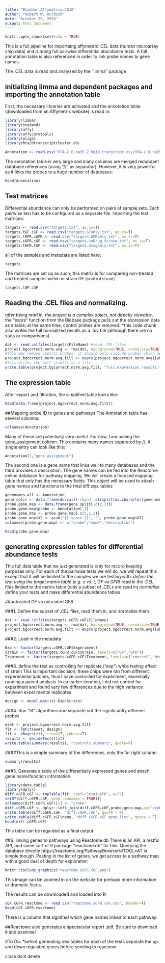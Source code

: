 ```yaml
---
title: "Bladder.Affymetrix.2018"
author: "Robert W. Murdoch"
date: "October 29, 2018"
output: html_document
---
```


```r
knitr::opts_chunk$set(echo = TRUE)
```

This is a full pipeline for importaing affymetrix .CEL data (human microarray chip data)
and running full pairwise differential abundance tests.  A full annotation table is also
referenced in order to link probe names to gene names.  

The .CEL data is read and analyzed by the "limma" package

## initializing limma and dependent packages and importing the annotation table

First, the necessary libraries are activated and the annotation table 
(downloaded from an Affymetrix website) is read in:

```r
library(limma)
library(statmod)
library(affy)
library(affycoretools)
library(oligo)
library(hta20transcriptcluster.db)
```
```r
Annotation <- read.csv("HTA-2_0.na35.2.hg19.transcript.csv/HTA-2_0.na35.2.hg19.transcript.csv", header=TRUE, skip=19)
```

The annotation table is very large and many columns are merged redundant database references (using "//" as separator).
However, it is very powerful as it links the probes to a huge number of databases:
```r
head(Annotation)
```

## Test matrices

Differential abundance can only be performed on pairs of sample sets.  Each pairwise test has to be configured as a separate file.
Importing the test matrices:

```r
targets <- read.csv("targets.txt", as.is=T)
targets.tGF.cGF <- read.csv("targets.GFonly.txt", as.is=T)
targets.tGFR.cGFR <- read.csv("targets.GFRonly.txt", as.is=T)
targets.cGFR.cGF <- read.csv("targets.noDrug.Strain.txt", as.is=T)
targets.tGFR.tGF <- read.csv("targets.drugonly.txt", as.is=T)
```

all of the samples and metadata are listed here:

```r
targets
```

The matrices are set up as such; this matrix is for comparing non-treated and treated samples within in strain GF (control strain)

```r
targets.tGF.cGF
```

## Reading the .CEL files and normalizing.
*after being read in, the project is a complex object, not directly viewable.
*the "exprs" function from the Biobase package pulls out the expression data as a table; at the same time, control 
  probes are removed.
*this code chunk also writes the full normalized results as a .tsv file (although there are no stats or comparisons)

```r
dat <- read.celfiles(targets$FileName) #read .CEL files
project.bgcorrect.norm.avg <- rma(dat, background=TRUE, normalize=TRUE) #normalize
#this may remove control probes, it should only include probes which actually link to genes
project.bgcorrect.norm.avg.filt <- exprs(project.bgcorrect.norm.avg)[which(rownames(project.bgcorrect.norm.avg) %in% Annotation[,1]),]
#this writes the full results as a file
write.table(project.bgcorrect.norm.avg.filt, "full.expression.results.tsv", sep="\t", row.names = TRUE, quote=FALSE)                                        
```

## The expression table

After export and filtration, the simplified table looks like:
```r
head(data.frame(project.bgcorrect.norm.avg.filt))
```

##Mapping probe ID to genes and pathways
The Annotation table has several columns:
```r
colnames(Annotation)
```

Many of these are potentially very useful.  For now, I am useing the gene_assignment column.  This contains many names separated by //.  A single entry can look like this:

```r
Annotation[1,"gene_assignment"]
```

The second one is a gene name that links well to many databases and the third provides a description. 
The gene names can be fed into the Reactome online database for pathway mapping.
We will create a focused mapping table that only has the necessary fields. This object
will be used to attach gene names and functions to the final diff.exp. tables
```r
genenames.all <- Annotation
gene.split <- data.frame(do.call('rbind',strsplit(as.character(genenames.all$gene_assignment),"//",fixed=T)))
probe.gene.map <- data.frame(gene.split[,c(2,3)])
probe.gene.map$probe <- Annotation[,1]
probe.gene.map <- probe.gene.map[,c(3,1,2)]
probe.gene.map$X2 <- gsub("[[:space:]]", "", probe.gene.map$X2)
colnames(probe.gene.map) <- c("probe","name","description")

head(probe.gene.map)
```

## generating expression tables for differential abundance tests

This full data table that we just generated is only for record keeping purposes only.  For each of the pairwise tests we will do, we will repeat this except that it will be limited to the samples we are testing with:
*define the test using the target matrix table (e.g. c vs. t, GF vs GFR)
*read in the .CEL files limited to the matrix table (only a subset of .CELs are read in)
*normalize
*define your tests and make differential abundance tables

##untreated GF vs untreated GFR

###1. Define the subset of .CEL files, read them in, and normalize them
```r
dat <- read.celfiles(targets.cGFR.cGF$FileName)
project.bgcorrect.norm.avg <- rma(dat, background=TRUE, normalize=TRUE)
project.bgcorrect.norm.avg.filt <- exprs(project.bgcorrect.norm.avg)[which(rownames(project.bgcorrect.norm.avg) %in% Annotation[,1]),]
```

###2. Load in the metadata
```r
Exp <- factor(targets.cGFR.cGF$Experiment)
Strain <- factor(targets.cGFR.cGF$Strain, levels=c("GF","GFR"))
Treatment <- factor(targets.cGFR.cGF$Treatment, levels=c("control","drug"))
```

###3. define the test as controlling for replicate ("exp") while testing effect of strain
This is important decision; these chips were ran from different experimental batches,
thus I have controlled for experiment, essentially running a paired analysis.
In an earlier iteration, I did not control for experiment and found very few differences due to the 
  high variance between experimental replicates
```r
design <- model.matrix(~Exp+Strain)
```

###4. Run "fit" algorithms and separate out the significantly different probes

```r
eset <- project.bgcorrect.norm.avg.filt
fit <- lmFit(eset, design)
fit <- eBayes(fit, trend=T, robust=T)
results <- decideTests(fit)
write.table(summary(results), "controls.summary", quote=F)
```

####This is a simple summary of the differences, only the far right column
```r
summary(results)
```

###5. Generate a table of the differentially expressed genes and attach gene name/function information
```r
library(data.table)
library(dplyr)
diff.cGFR.cGF <- topTable(fit, coef="StrainGFR", n=73)
setDT(diff.cGFR.cGF, keep.rownames = TRUE)[]
colnames(diff.cGFR.cGF)[1] <- "probe"
diff.cGFR.cGF <- dplyr::left_join(diff.cGFR.cGF,probe.gene.map,by="probe")
write.table(diff.cGFR.cGF, "diff.cGFR.cGF", quote = F)
write.table(diff.cGFR.cGF$name, "diff.cGFR.cGF.gene.list", quote = F)
head(diff.cGFR.cGF)
```

This table can be regarded as a final output.  

##6. linking genes to pathways using Reactome.db
There is an API, a restful API, and some sort of R package "reactome.db" for this. Querying the database directly
https://reactome.org/PathwayBrowser/#TOOL=AT is simple though. Pasting in the list of genes, we get access to a pathway map
with a good deal of depth for exploration

```r
knitr::include_graphics("reactome.cGFR.cGF.png")
```

This image can be zoomed in on the website for perhaps more information or dramatic focus.

The results can be downloaded and loaded into R:

```r
cGF.cGFR.reactome <- read.csv("reactome.cGFR.cGF.csv", header=T)
head(cGF.cGFR.reactome)
```

There is a column that signified which gene names linked to each pathway.

##Reactome also generates a spectacular report .pdf.  Be sure to download it and examine!

#To Do: 
*before generating dex tables for each of the tests separate the up and down regulated genes before sending to reactome






close dont delete